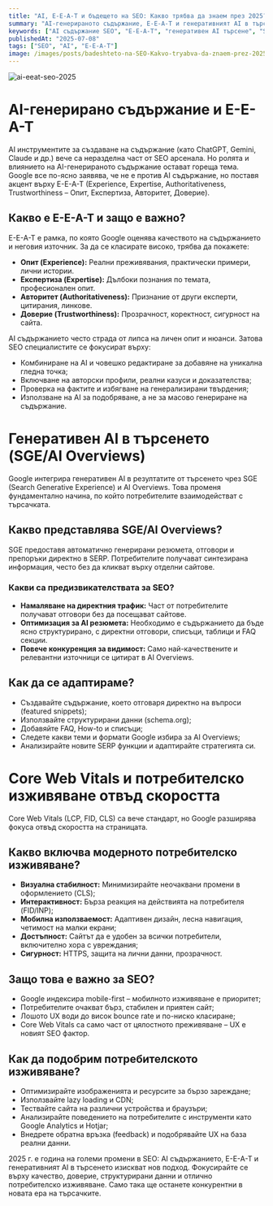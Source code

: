 ```yaml
---
title: "AI, E-E-A-T и бъдещето на SEO: Какво трябва да знаем през 2025?"
summary: "AI-генерираното съдържание, E-E-A-T и генеративният AI в търсенето променят SEO пейзажа. Вижте как да се адаптирате и да останете конкурентни."
keywords: ["AI съдържание SEO", "E-E-A-T", "генеративен AI търсене", "SGE", "AI Overviews", "Core Web Vitals", "потребителско изживяване SEO", "SEO тенденции 2025"]
publishedAt: "2025-07-08"
tags: ["SEO", "AI", "E-E-A-T"]
image: /images/posts/badeshteto-na-SEO-Kakvo-tryabva-da-znaem-prez-2025.jpg
---
```

![ai-eeat-seo-2025](/images/posts/badeshteto-na-SEO-Kakvo-tryabva-da-znaem-prez-2025.jpg)

# AI-генерирано съдържание и E-E-A-T

AI инструментите за създаване на съдържание (като ChatGPT, Gemini, Claude и др.) вече са неразделна част от SEO арсенала. Но ролята и влиянието на AI-генерираното съдържание остават гореща тема. Google все по-ясно заявява, че не е против AI съдържание, но поставя акцент върху E-E-A-T (Experience, Expertise, Authoritativeness, Trustworthiness – Опит, Експертиза, Авторитет, Доверие).

## Какво е E-E-A-T и защо е важно?

E-E-A-T е рамка, по която Google оценява качеството на съдържанието и неговия източник. За да се класирате високо, трябва да покажете:
- **Опит (Experience):** Реални преживявания, практически примери, лични истории.
- **Експертиза (Expertise):** Дълбоки познания по темата, професионален опит.
- **Авторитет (Authoritativeness):** Признание от други експерти, цитирания, линкове.
- **Доверие (Trustworthiness):** Прозрачност, коректност, сигурност на сайта.

AI съдържанието често страда от липса на личен опит и нюанси. Затова SEO специалистите се фокусират върху:
- Комбиниране на AI и човешко редактиране за добавяне на уникална гледна точка;
- Включване на авторски профили, реални казуси и доказателства;
- Проверка на фактите и избягване на генерализирани твърдения;
- Използване на AI за подобряване, а не за масово генериране на съдържание.

<Feedback
  title="Съвет"
  description="AI може да ускори създаването на съдържание, но E-E-A-T изисква човешки принос, експертиза и доверие."
/>

# Генеративен AI в търсенето (SGE/AI Overviews)

Google интегрира генеративен AI в резултатите от търсенето чрез SGE (Search Generative Experience) и AI Overviews. Това променя фундаментално начина, по който потребителите взаимодействат с търсачката.

## Какво представлява SGE/AI Overviews?

SGE предоставя автоматично генерирани резюмета, отговори и препоръки директно в SERP. Потребителите получават синтезирана информация, често без да кликват върху отделни сайтове.

### Какви са предизвикателствата за SEO?
- **Намаляване на директния трафик:** Част от потребителите получават отговори без да посещават сайтове.
- **Оптимизация за AI резюмета:** Необходимо е съдържанието да бъде ясно структурирано, с директни отговори, списъци, таблици и FAQ секции.
- **Повече конкуренция за видимост:** Само най-качествените и релевантни източници се цитират в AI Overviews.

## Как да се адаптираме?
- Създавайте съдържание, което отговаря директно на въпроси (featured snippets);
- Използвайте структурирани данни (schema.org);
- Добавяйте FAQ, How-to и списъци;
- Следете какви теми и формати Google избира за AI Overviews;
- Анализирайте новите SERP функции и адаптирайте стратегията си.

<Feedback
  title="Практически съвет"
  description="Оптимизирайте съдържанието си за директни отговори и структурирани данни, за да бъдете избрани от AI Overviews."
/>

# Core Web Vitals и потребителско изживяване отвъд скоростта

Core Web Vitals (LCP, FID, CLS) са вече стандарт, но Google разширява фокуса отвъд скоростта на страницата.

## Какво включва модерното потребителско изживяване?
- **Визуална стабилност:** Минимизирайте неочаквани промени в оформлението (CLS);
- **Интерактивност:** Бърза реакция на действията на потребителя (FID/INP);
- **Мобилна използваемост:** Адаптивен дизайн, лесна навигация, четимост на малки екрани;
- **Достъпност:** Сайтът да е удобен за всички потребители, включително хора с увреждания;
- **Сигурност:** HTTPS, защита на лични данни, прозрачност.

## Защо това е важно за SEO?
- Google индексира mobile-first – мобилното изживяване е приоритет;
- Потребителите очакват бърз, стабилен и приятен сайт;
- Лошото UX води до висок bounce rate и по-ниско класиране;
- Core Web Vitals са само част от цялостното преживяване – UX е новият SEO фактор.

## Как да подобрим потребителското изживяване?
- Оптимизирайте изображенията и ресурсите за бързо зареждане;
- Използвайте lazy loading и CDN;
- Тествайте сайта на различни устройства и браузъри;
- Анализирайте поведението на потребителите с инструменти като Google Analytics и Hotjar;
- Внедрете обратна връзка (feedback) и подобрявайте UX на база реални данни.

<Feedback
  title="UX съвет"
  description="SEO вече не е само за търсачките – оптимизирайте за хората. Доброто потребителско изживяване е най-силният сигнал за успех през 2025."
/>

2025 г. е година на големи промени в SEO: AI съдържанието, E-E-A-T и генеративният AI в търсенето изискват нов подход. Фокусирайте се върху качество, доверие, структурирани данни и отлично потребителско изживяване. Само така ще останете конкурентни в новата ера на търсачките. 
